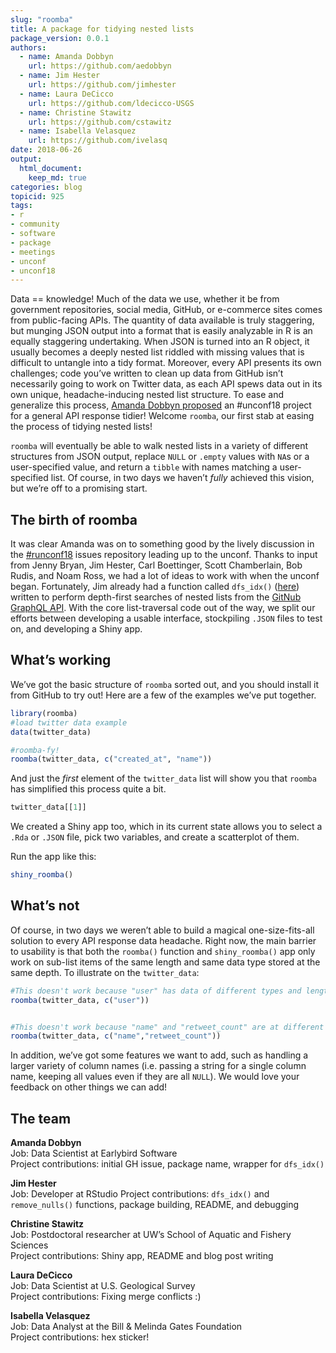 ```yaml
---
slug: "roomba"
title: A package for tidying nested lists
package_version: 0.0.1
authors:
  - name: Amanda Dobbyn
    url: https://github.com/aedobbyn
  - name: Jim Hester
    url: https://github.com/jimhester
  - name: Laura DeCicco
    url: https://github.com/ldecicco-USGS
  - name: Christine Stawitz
    url: https://github.com/cstawitz
  - name: Isabella Velasquez 
    url: https://github.com/ivelasq
date: 2018-06-26
output:
  html_document:
    keep_md: true
categories: blog
topicid: 925
tags:
- r
- community
- software
- package
- meetings
- unconf
- unconf18
---
```

Data == knowledge! Much of the data we use, whether it be from government repositories, social media, GitHub, or e-commerce sites comes from public-facing APIs. The quantity of data available is truly staggering, but munging JSON output into a format that is easily analyzable in R is an equally staggering undertaking. When JSON is turned into an R object, it usually becomes a deeply nested list riddled with missing values that is difficult to untangle into a tidy format. Moreover, every API presents its own challenges; code you've written to clean up data from GitHub isn't necessarily going to work on Twitter data, as each API spews data out in its own unique, headache-inducing nested list structure. To ease and generalize this process, [Amanda Dobbyn proposed](https://github.com/ropensci/unconf18/issues/24) an #unconf18 project for a general API response tidier! Welcome `roomba`, our first stab at easing the process of tidying nested lists!


<!-- <center><img src="/img/blog-images/2018-06-26-roomba/roomba_sticker.png" alt="Drawing" style="width: 300px;" /></center> -->


`roomba` will eventually be able to walk nested lists in a variety of different structures from JSON output, replace  `NULL` or `.empty` values with `NA`s or a user-specified value, and return a `tibble` with names matching a user-specified list. Of course, in two days we haven't *fully* achieved this vision, but we're off to a promising start.


## The birth of roomba


It was clear Amanda was on to something good by the lively discussion in the [#runconf18](https://github.com/ropensci/unconf18/issues/) issues repository leading up to the unconf. Thanks to input from Jenny Bryan, Jim Hester, Carl Boettinger, Scott Chamberlain, Bob Rudis, and Noam Ross, we had a lot of ideas to work with when the unconf began. Fortunately, Jim already had a function called `dfs_idx()` ([here](https://github.com/ropenscilabs/roomba/blob/master/R/dfs_idx.R)) written to perform depth-first searches of nested lists from the [GitNub GraphQL API](https://developer.github.com/v4/). With the core list-traversal code out of the way, we split our efforts between developing a usable interface, stockpiling `.JSON` files to test on, and developing a Shiny app.


## What's working
We've got the basic structure of `roomba` sorted out, and you should install it from GitHub to try out! Here are a few of the examples we've put together. 


```r
library(roomba)
#load twitter data example
data(twitter_data)

#roomba-fy!
roomba(twitter_data, c("created_at", "name"))
```

And just the *first* element of the `twitter_data` list will show you that `roomba` has simplified this process quite a bit.

```r
twitter_data[[1]]

```

We created a Shiny app too, which in its current state allows you to select a `.Rda` or `.JSON` file, pick two variables, and create a scatterplot of them.


Run the app like this:
```r
shiny_roomba()
```

## What's not
Of course, in two days we weren't able to build a magical one-size-fits-all solution to every API response data headache. Right now, the main barrier to usability is that both the `roomba()` function and `shiny_roomba()` app only work on sub-list items of the same length and same data type stored at the same depth. To illustrate on the `twitter_data`:

```r
#This doesn't work because "user" has data of different types and lengths
roomba(twitter_data, c("user"))


#This doesn't work because "name" and "retweet_count" are at different depths.
roomba(twitter_data, c("name","retweet_count"))
```


In addition, we've got some features we want to add, such as handling a larger variety of column names (i.e. passing a string for a single column name, keeping all values even if they are all `NULL`). We would love your feedback on other things we can add!


## The team 

**Amanda Dobbyn** <br>
Job: Data Scientist at Earlybird Software <br>
Project contributions: initial GH issue, package name, wrapper for `dfs_idx()` <br>

**Jim Hester** <br>
Job: Developer at RStudio
Project contributions: `dfs_idx()` and `remove_nulls()` functions, package building, README, and debugging <br>

**Christine Stawitz** <br>
Job: Postdoctoral researcher at UW's School of Aquatic and Fishery Sciences <br>
Project contributions: Shiny app, README and blog post writing <br>

**Laura DeCicco** <br>
Job: Data Scientist at U.S. Geological Survey <br>
Project contributions: Fixing merge conflicts :) <br>

**Isabella Velasquez** <br>
Job: Data Analyst at the Bill & Melinda Gates Foundation <br>
Project contributions: hex sticker! <br>
